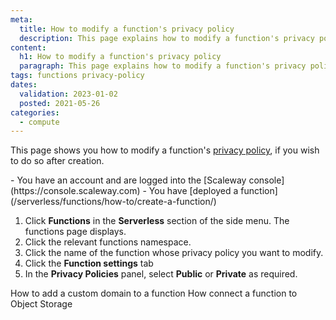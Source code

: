 ```yaml
---
meta:
  title: How to modify a function's privacy policy
  description: This page explains how to modify a function's privacy policy
content:
  h1: How to modify a function's privacy policy
  paragraph: This page explains how to modify a function's privacy policy
tags: functions privacy-policy 
dates:
  validation: 2023-01-02
  posted: 2021-05-26
categories:
  - compute
---
```


This page shows you how to modify a function's [privacy policy](/serverless/functions/concepts#privacy-policy), if you wish to do so after creation.

<Macro id="iam-requirements" />

<Message type="requirement">
  - You have an account and are logged into the [Scaleway console](https://console.scaleway.com)
  - You have [deployed a function](/serverless/functions/how-to/create-a-function/)
</Message>

1. Click **Functions** in the **Serverless** section of the side menu. The functions page displays.
2. Click the relevant functions namespace. 
3. Click the name of the function whose privacy policy you want to modify.
4. Click the **Function settings** tab
5. In the **Privacy Policies** panel, select **Public** or **Private** as required.

<Navigation title="See Also">
  <PreviousButton to="/serverless/functions/how-to/add-a-custom-domain-name-to-a-function/">How to add a custom domain to a function</PreviousButton>
  <NextButton to="/serverless/functions/how-to/connect-function-to-object-storage/">How connect a function to Object Storage</NextButton>
</Navigation>
